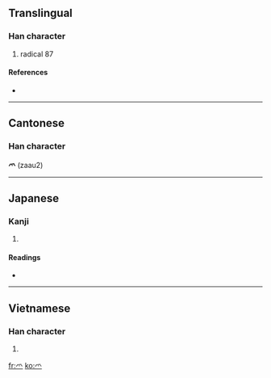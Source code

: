 ==Translingual==

===Han character===
{{Han char|rn=87|rad=爪|as=00|sn=4|four=|canj=竹火 (HF), X竹火 (XHF)}}

# radical 87

====References====
* {{Han ref|kx=0688.281|dkj=19655|dj=1101.140|hdz=32030.021|uh=722B|ud=29227}}

----

==Cantonese==
===Han character===
'''爫''' (zaau2)

----

==Japanese==

===Kanji===
{{ja-kanji|grade=|rs=爪00}}

# {{defn|Japanese}}

====Readings====
* {{ja-readings|on=|kun=[[つめかんむり]] (tsumekammuri), [[つめがしら]] (tsumegashira)}}

----

==Vietnamese==

===Han character===
{{vi-hantu|[[làm]]}}

# {{defn|Vietnamese}}

[[fr:爫]]
[[ko:爫]]